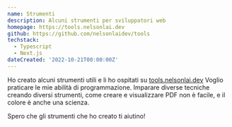 ```yaml
---
name: Strumenti
description: Alcuni strumenti per sviluppatori web
homepage: https://tools.nelsonlai.dev
github: https://github.com/nelsonlaidev/tools
techstack:
  - Typescript
  - Next.js
dateCreated: '2022-10-21T00:00:00Z'
---
```


Ho creato alcuni strumenti utili e li ho ospitati su [tools.nelsonlai.dev](https://tools.nelsonlai.dev) Voglio praticare le mie abilità di programmazione. Imparare diverse tecniche creando diversi strumenti, come creare e visualizzare PDF non è facile, e il colore è anche una scienza.

Spero che gli strumenti che ho creato ti aiutino!